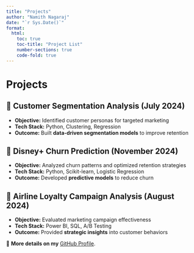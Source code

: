 ```yaml
---
title: "Projects"
author: "Namith Nagaraj"
date: "`r Sys.Date()`"
format: 
  html:
    toc: true
    toc-title: "Project List"
    number-sections: true
    code-fold: true
---
```


# Projects

## 🔹 **Customer Segmentation Analysis (July 2024)**
- **Objective:** Identified customer personas for targeted marketing  
- **Tech Stack:** Python, Clustering, Regression  
- **Outcome:** Built **data-driven segmentation models** to improve retention  

## 🔹 **Disney+ Churn Prediction (November 2024)**
- **Objective:** Analyzed churn patterns and optimized retention strategies  
- **Tech Stack:** Python, Scikit-learn, Logistic Regression  
- **Outcome:** Developed **predictive models** to reduce churn  

## 🔹 **Airline Loyalty Campaign Analysis (August 2024)**
- **Objective:** Evaluated marketing campaign effectiveness  
- **Tech Stack:** Power BI, SQL, A/B Testing  
- **Outcome:** Provided **strategic insights** into customer behaviors  

🔗 **More details on my** [GitHub Profile](https://github.com/namithn1).  